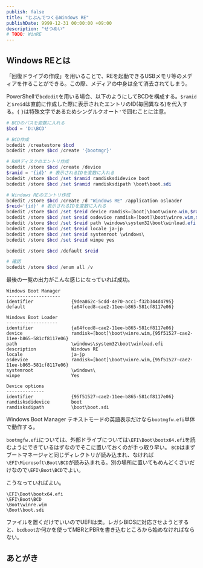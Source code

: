 ```yaml
---
publish: false
title: "じぶんでつくるWindows RE"
publishDate: 9999-12-31 00:00:00 +09:00
description: "せつめい"
# TODO: WinRE
---
```


## Windows REとは

「回復ドライブの作成」を用いることで、REを起動できるUSBメモリ等のメディアを作ることができる。この際、メディアの中身は全て消去されてしまう。

PowerShellで`bcdedit`を用いる場合、以下のようにしてBCDを構成する。`$ramid`と`$reid`は直前に作成した際に表示されたエントリのID(毎回異なる)を代入する。`{` `}`は特殊文字であるためシングルクオート`'`で囲むことに注意。

```powershell
# BCDのパスを変数に入れる
$bcd = 'D:\BCD'

# BCD作成
bcdedit /createstore $bcd
bcdedit /store $bcd /create '{bootmgr}'

# RAMディスクのエントリ作成
bcdedit /store $bcd /create /device
$ramid = '{id}' # 表示されるIDを変数に入れる
bcdedit /store $bcd /set $ramid ramdisksdidevice boot
bcdedit /store $bcd /set $ramid ramdisksdipath \boot\boot.sdi

# Windows REのエントリ作成
bcdedit /store $bcd /create /d "Windows RE" /application osloader
$reid='{id}' # 表示されるIDを変数に入れる
bcdedit /store $bcd /set $reid device ramdisk=[boot]\boot\winre.wim,$ramid
bcdedit /store $bcd /set $reid osdevice ramdisk=[boot]\boot\winre.wim,$ramid
bcdedit /store $bcd /set $reid path \windows\system32\boot\winload.efi
bcdedit /store $bcd /set $reid locale ja-jp
bcdedit /store $bcd /set $reid systemroot \windows\
bcdedit /store $bcd /set $reid winpe yes

bcdedit /store $bcd /default $reid

# 確認
bcdedit /store $bcd /enum all /v
```

最後の一覧の出力がこんな感じになっていれば成功。

```
Windows Boot Manager
--------------------
identifier              {9dea862c-5cdd-4e70-acc1-f32b344d4795}
default                 {a64fced8-cae2-11ee-b865-581cf8117e06}

Windows Boot Loader
-------------------
identifier              {a64fced8-cae2-11ee-b865-581cf8117e06}
device                  ramdisk=[boot]\boot\winre.wim,{95f51527-cae2-11ee-b865-581cf8117e06}
path                    \windows\system32\boot\winload.efi
description             Windows RE
locale                  ja-jp
osdevice                ramdisk=[boot]\boot\winre.wim,{95f51527-cae2-11ee-b865-581cf8117e06}
systemroot              \windows\
winpe                   Yes

Device options
--------------
identifier              {95f51527-cae2-11ee-b865-581cf8117e06}
ramdisksdidevice        boot
ramdisksdipath          \boot\boot.sdi
```

Windows Boot Manager
テキストモードの英語表示だけなら`bootmgfw.efi`単体で動作する。

`bootmgfw.efi`については、外部ドライブについては`\EFI\Boot\bootx64.efi`を読むようにできているはずなのでそこに置いておくのが手っ取り早い。
`BCD`はまずブートマネージャと同じディレクトリが読み込まれ、なければ`\EFI\Microsoft\Boot\BCD`が読み込まれる。別の場所に置いてもめんどくさいだけなので`\EFI\Boot\BCD`でよい。

こうなっていればよい。

```
\EFI\Boot\bootx64.efi
\EFI\Boot\BCD
\Boot\winre.wim
\Boot\boot.sdi
```

ファイルを置くだけでいいのでUEFIは楽。レガシBIOSに対応させようとすると、`bcdboot`か何かを使ってMBRとPBRを書き込むところから始めなければならない。

## あとがき

